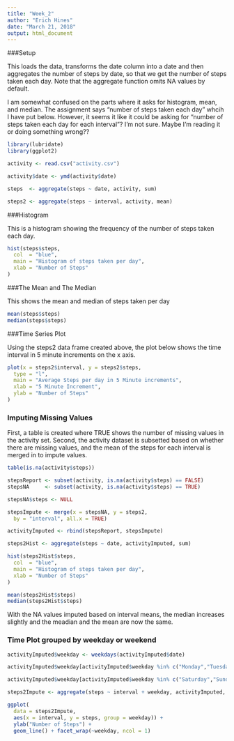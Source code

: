 ```yaml
---
title: "Week_2"
author: "Erich Hines"
date: "March 21, 2018"
output: html_document
---
```


###Setup  

This loads the data, transforms the date column into a date and then aggregates the number of steps by date, so that we get the number of steps taken each day. Note that the aggregate function omits NA values by default. 

I am somewhat confused on the parts where it asks for histogram, mean, and median. The assignment says "number of steps taken each day" whcih I have put below. However, it seems it like it could be asking for "number of steps taken each day for each interval"? I'm not sure. Maybe I'm reading it or doing something wrong??


```r
library(lubridate)
library(ggplot2)

activity <- read.csv("activity.csv")

activity$date <- ymd(activity$date)

steps  <- aggregate(steps ~ date, activity, sum)

steps2 <- aggregate(steps ~ interval, activity, mean)

```

###Histogram

This is a histogram showing the frequency of the number of steps taken each day.

```r
hist(steps$steps,
  col  = "blue",
  main = "Histogram of steps taken per day",
  xlab = "Number of Steps"
)
```

###The Mean and The Median

This shows the mean and median of steps taken per day

```r
mean(steps$steps)
median(steps$steps)
```

###Time Series Plot

Using the steps2 data frame created above, the plot below shows the time interval in 5 minute increments on the x axis.

```r
plot(x = steps2$interval, y = steps2$steps,
  type = "l",
  main = "Average Steps per day in 5 Minute increments",
  xlab = "5 Minute Increment",
  ylab = "Number of Steps"
)
```


### Imputing Missing Values

First, a table is created where TRUE shows the number of missing values in the activity set. Second, the activity dataset is subsetted based on whether there are missing values, and the mean of the steps for each interval is merged in to impute values. 

```r
table(is.na(activity$steps))

stepsReport <- subset(activity, is.na(activity$steps) == FALSE)
stepsNA     <- subset(activity, is.na(activity$steps) == TRUE)

stepsNA$steps <- NULL

stepsImpute <- merge(x = stepsNA, y = steps2, 
  by = "interval", all.x = TRUE)

activityImputed <- rbind(stepsReport, stepsImpute)

steps2Hist <- aggregate(steps ~ date, activityImputed, sum)

hist(steps2Hist$steps,
  col  = "blue",
  main = "Histogram of steps taken per day",
  xlab = "Number of Steps"
)

mean(steps2Hist$steps)
median(steps2Hist$steps)

```

With the NA values imputed based on interval means, the median increases slightly and the meadian and the mean are now the same. 

### Time Plot grouped by weekday or weekend

```r
activityImputed$weekday <- weekdays(activityImputed$date)

activityImputed$weekday[activityImputed$weekday %in% c("Monday","Tuesday","Wednesday","Thursday","Friday")] <- "Weekday"

activityImputed$weekday[activityImputed$weekday %in% c("Saturday","Sunday")] <- "Weekend"

steps2Impute <- aggregate(steps ~ interval + weekday, activityImputed, mean)

ggplot(
  data = steps2Impute, 
  aes(x = interval, y = steps, group = weekday)) + 
  ylab("Number of Steps") +
  geom_line() + facet_wrap(~weekday, ncol = 1)

```

